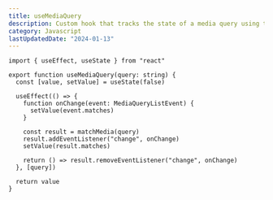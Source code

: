 ```yaml
---
title: useMediaQuery
description: Custom hook that tracks the state of a media query using the Match Media API.
category: Javascript
lastUpdatedDate: "2024-01-13"
---
```


```tsx
import { useEffect, useState } from "react"

export function useMediaQuery(query: string) {
  const [value, setValue] = useState(false)

  useEffect(() => {
    function onChange(event: MediaQueryListEvent) {
      setValue(event.matches)
    }

    const result = matchMedia(query)
    result.addEventListener("change", onChange)
    setValue(result.matches)

    return () => result.removeEventListener("change", onChange)
  }, [query])

  return value
}
```
